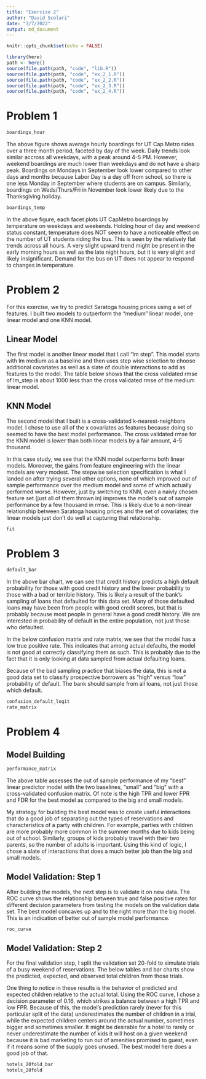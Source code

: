 ```yaml
---
title: "Exercise 2"
author: "David Scolari"
date: "3/7/2022"
output: md_document
---
```

```r
knitr::opts_chunk$set(echo = FALSE)
```
```r
library(here)
path <- here()
source(file.path(path, "code", "lib.R"))
source(file.path(path, "code", "ex_2_1.R"))
source(file.path(path, "code", "ex_2_2.R"))
source(file.path(path, "code", "ex_2_3.R"))
source(file.path(path, "code", "ex_2_4.R"))
```

# Problem 1

```r
boardings_hour
```

The above figure shows average hourly boardings for UT Cap Metro rides over a three month period, faceted by day of the week. Daily trends look similar accross all weekdays, with a peak around 4-5 PM. However, weekend boardings are much lower than weekdays and do not have a sharp peak. Boardings on Mondays in September look lower compared to other days and months because Labor Day is a day off from school, so there is one less Monday in September where students are on campus. Similarly, boardings on Weds/Thurs/Fri in November look lower likely due to the Thanksgiving holiday.

```r
boardings_temp
```

In the above figure, each facet plots UT CapMetro boardings by temperature on weekdays and weekends. Holding hour of day and weekend status constant, temperature does NOT seem to have a noticeable effect on the number of UT students riding the bus. This is seen by the relatively flat trends across all hours. A very slight upward trend might be present in the early morning hours as well as the late night hours, but it is very slight and likely insignificant. Demand for the bus on UT does not appear to respond to changes in temperature. 

# Problem 2

For this exercise, we try to predict Saratoga housing prices using a set of features. I built two models to outperform the "medium" linear model, one linear model and one KNN model.

## Linear Model

The first model is another linear model that I call "lm step". This model starts with lm medium as a baseline and then uses step wise selection to choose additional covariates as well as a slate of double interactions to add as features to the model. The table below shows that the cross validated rmse of lm_step is about 1000 less than the cross validated rmse of the medium linear model.

## KNN Model

The second model that I built is a cross-validated k-nearest-neighbors model. I chose to use all of the x covariates as features because doing so seemed to have the best model performance. The cross validated rmse for the KNN model is lower than both linear models by a fair amount, 4-5 thousand. 

In this case study, we see that the KNN model outperforms both linear models. Moreover, the gains from feature engineering with the linear models are very modest. The stepwise selection specification is what I landed on after trying several other options, none of which improved out of sample performance over the medium model and some of which actually performed worse. However, just by switching to KNN, even a naivly chosen feature set (just all of them thrown in) improves the model's out of sample performance by a few thousand in rmse. This is likely due to a non-linear relationship between Saratoga housing prices and the set of covariates; the linear models just don't do well at capturing that relationship.

```r
fit
```

# Problem 3

```r
default_bar
```

In the above bar chart, we can see that credit history predicts a high default probability for those with good credit history and the lower probability to those with a bad or terrible history. This is likely a result of the bank's sampling of loans that defaulted for this data set. Many of those defaulted loans may have been from people with good credit scores, but that is probably because most people in general have a good credit history. We are interested in probability of default in the entire population, not just those who defaulted.

In the below confusion matrix and rate matrix, we see that the model has a low true positive rate. This indicates that among actual defaults, the model is not good at correctly classifying them as such. This is probably due to the fact that it is only looking at data sampled from actual defaulting loans.

Because of the bad sampling practice that biases the data, this is not a good data set to classify prospective borrowers as "high" versus "low" probability of default. The bank should sample from all loans, not just those which default.

```r
confusion_default_logit
rate_matrix
```

# Problem 4

## Model Building

```r
performance_matrix
```

The above table assesses the out of sample performance of my "best" linear predictor model with the two baselines, "small" and "big" with a cross-validated confusion matrix. Of note is the high TPR and lower FPR and FDR for the best model as compared to the big and small models.

My strategy for building the best model was to create useful interactions that do a good job of separating out the types of reservations and characteristics of a party with children. For example, parties with children are more probably more common in the summer months due to kids being out of school. Similarly, groups of kids probably travel with their two parents, so the number of adults is important. Using this kind of logic, I chose a slate of interactions that does a much better job than the big and small models. 

## Model Validation: Step 1

After building the models, the next step is to validate it on new data. The ROC curve shows the relationship between true and false positive rates for different decision parameters from testing the models on the validation data set. The best model concaves up and to the right more than the big model. This is an indication of better out of sample model performance. 

```r
roc_curve
```

## Model Validation: Step 2

For the final validation step, I split the validation set 20-fold to simulate trials of a busy weekend of reservations. The below tables and bar charts show the predicted, expected, and observed total children from those trials.

One thing to notice in these results is the behavior of predicted and expected children relative to the actual total. Using the ROC curve, I chose a decision parameter of 0.16, which strikes a balance between a high TPR and low FPR. Because of this, the model's prediction rarely (never for this particular split of the data) underestimates the number of children in a trial, while the expected children centers around the actual number, sometimes bigger and sometimes smaller. 
It might be desirable for a hotel to rarely or never underestimate the number of kids it will host on a given weekend because it is bad marketing to run out of amenities promised to guest, even if it means some of the supply goes unused. The best model here does a good job of that. 

```r
hotels_20fold_bar
hotels_20fold
```






